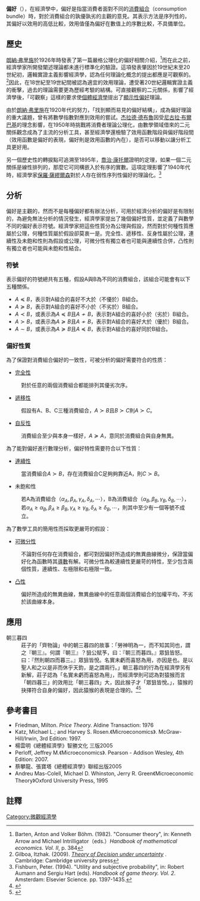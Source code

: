{{TA|G1=Economics}}
{{Economics sidebar}}
'''偏好'''（{{lang-en|Preference}}），在經濟學中，偏好是指當消費者面對不同的[[消費組合|消費組合]]（consumption bundle）時，對於消費組合的孰優孰劣的主觀的意見。其表示方法是序列性的，其偏好以效用的高低比較，效用值僅為偏好在數值上的序數比較，不具備單位。

==歷史==
[[朗納·弗里施|朗納·弗里施]]於1926年時發表了第一篇嚴格公理化的偏好相關介紹，<ref name="Barten 1982 p. 384">Barten, Anton and Volker Böhm. (1982). "Consumer theory", in: Kenneth Arrow and Michael Intrilligator（eds.）''Handbook of mathematical economics. Vol. II'', p. 384</ref>而在此之前，經濟學家所開發闡述理論都未進行標準化的驗證。這項發表肇因於19世紀末至20世紀初，邏輯實證主義影響經濟學，認為任何理論化概念的提出都應是可觀察的。<ref name="econ.hit-u.ac.jp">Gilboa, Itzhak. (2009). [http://www.econ.hit-u.ac.jp/~kmkj/uncertainty/Gilboa_Lecture_Notes.pdf ''Theory of Decision under uncertainty''] {{Wayback|url=http://www.econ.hit-u.ac.jp/~kmkj/uncertainty/Gilboa_Lecture_Notes.pdf |date=20180219002606 }}. Cambridge: Cambridge university press</ref>因此，在18世紀至19世紀間被認為適宜的效用理論，遭受著20世紀邏輯實證主義的衝擊，過去的理論需要更為歷經考驗的結構。可直接觀察的二元關係，影響了經濟學後，「可觀察」這樣的要求使[[個體經濟學|個體經濟學]]提出了[[顯示性偏好|顯示性偏好]]理論。

由於[[朗納·弗里施|朗納·弗里施]]在1920年代的努力，「找到顯而易見的偏好結構」，成為偏好理論的重大議題，曾有將數學指數對應到效用的嘗試。[[杰拉德·德布魯|杰拉德·德布魯]]因受[[尼古拉·布爾巴基|尼古拉·布爾巴基]]的理念影響，在1950年時挑戰將消費者理論公理化，由數學領域借來的二元關係觀念成為了主流的分析工具，甚至經濟學還檢驗了效用函數階段與偏好階段間（效用函數是偏好的表現，偏好則是效用函數的內在），是否可以移動以讓分析工具更好用。

另一個歷史性的轉捩點可追溯至1895年，[[喬治·康托爾|喬治·康托爾]]證明的定理，如果一個二元關係是線性排列的，那麼它可同構嵌入於有序的實數。這項定理影響了1940年代時，經濟學家[[保羅·薩繆爾森|保羅·薩繆爾森]]對於人存在弱性序列性偏好的理論化。<ref>Fishburn, Peter. (1994). "Utility and subjective probability", in: Robert Aumann and Sergiu Hart (eds). ''Handbook of game theory. Vol. 2''. Amsterdam: Elsevier Science. pp. 1397-1435.</ref>

==分析==
偏好是主觀的，然而不是每種偏好都有辦法分析，可用於經濟分析的偏好是有限制的，為避免無法分析的情況發生，經濟學家提出了幾個偏好性質，並定義了與數學不同的偏好表示符號。經濟學家把這些性質分為公理與假設，然而對於何種性質應屬於公理，何種性質屬於假設卻莫衷一是。完全性、遞移性、反身性屬於公理，連續性及未飽和性則為假設或公理，可微分性有獨立者也可能與連續性合併，凸性則有獨立者也可能與未飽和性結合。

===符號===
表示偏好的符號總共有五種，假設A與B為不同的消費組合，該組合可能會有以下五種關係。
*<math>A \preceq B</math>，表示對A組合的喜好不大於（不優於）B組合。
*<math>A \succeq B</math>，表示對A組合的喜好不小於（不劣於）B組合。
*<math>A \prec B</math>，或表示為<math>A \preceq B</math>且<math>A \nsim B</math>，表示對A組合的喜好小於（劣於）B組合。
*<math>A \succ B</math>，或表示為<math>A \succeq B</math>且<math>A \nsim B</math>，表示對A組合的喜好大於（優於）B組合。
*<math>A \sim B</math>，或表示為<math>A \succeq B</math>且<math>A \preceq B</math>，表示對A組合的喜好同於B組合。

===偏好性質===
為了保證對消費組合偏好的一致性，可被分析的偏好需要符合的性质：
* [[完全性|完全性]]
:對於任意的兩個消費組合都能排列其優劣次序。
* [[遞移性|遞移性]]
:假設有A、B、C三種消費組合，<math>A \succ B</math>且<math>B \succ C</math>則<math>A \succ C</math>。
* [[自反性|自反性]]
:消費組合至少與本身一樣好，<math>A \succeq A</math>，意同於消費組合與自身無異。

為了能對偏好進行數理分析，偏好特性需要符合以下性質：
* [[連續性|連續性]]
:當消費組合<math>A \succ B</math>，存在消費組合C足夠夠靠近A，則<math>C \succ B</math>。
* 未飽和性
:若A為消費組合（<math>\alpha_A, \beta_A, \gamma_A, \delta_A, \cdots</math>），B為消費組合（<math>\alpha_B, \beta_B, \gamma_B, \delta_B, \cdots</math>），若<math>\alpha_A \geq \alpha_B, \beta_A \geq \beta_B, \gamma_A \geq \gamma_B, \delta_A \geq \delta_B, \cdots</math>，則其中至少有一個等號不成立。

為了數學工具的簡用性而採取更嚴苛的假設：
* [[可微分|可微分性]]
:不論對任何存在消費組合，都可對因偏好所造成的無異曲線微分，保證當偏好化為函數時其[[導數|導數]]有解。可微分性為較連續性更嚴苛的特性，至少包含兩個性質，連續性、左極限和右極限一致。
* [[凸性|凸性]]
:偏好所造成的無異曲線，無異曲線中的任意兩個消費組合的加權平均，不劣於該曲線本身。

==應用==
;朝三暮四
:莊子的「齊物論」中的朝三暮四的故事：「勞神明為一，而不知其同也，謂之『朝三』。何謂『朝三』？狙公賦芧，曰：『朝三而暮四。』眾狙皆怒。曰：『然則朝四而暮三。』眾狙皆悅。名實未虧而喜怒為用，亦因是也。是以聖人和之以是非而休乎天鈞，是之謂兩行。」朝三暮四的行為在經濟學另有新解，莊子認為「名實未虧而喜怒為用」，而經濟學則可認為對猿猴而言「朝四暮三」的效用比「朝三暮四」大，因此猴子才「眾狙皆悅。」，猿猴的抉擇符合自身的偏好，因此猿猴的表現是合理的。<ref name="朝三暮四1">{{Cite web|url=http://www.epochtimes.com/b5/1/9/12/c5688.htm|title=「朝三暮四」與「朝四暮三」|accessdate=2012-02-26|author=|date=|work=|publisher=|deadurl=yes|archiveurl=https://web.archive.org/web/20110914180409/http://www.epochtimes.com/b5/1/9/12/c5688.htm|archivedate=2011-09-14}}</ref><ref name="朝三暮四2">{{Cite web|url= http://www.qikan.com.cn/Article/qids/qids200902/qids20090212.html|title= 成语中读出经济学|accessdate= 2012-02-26|author= |date= |work= |publisher= |archive-date= 2019-03-13|archive-url= https://web.archive.org/web/20190313210348/http://www.qikan.com.cn/Article/qids/qids200902/qids20090212.html}}</ref>

==參考書目==

*Friedman, Milton. ''Price Theory.'' Aldine Transaction: 1976
*Katz, Michael L.; and Harvey S. Rosen.《Microeconomics》. McGraw-Hill/Irwin, 3rd Edition: 1997.
*楊雲明《總體經濟學》智勝文化 三版2005
*Perloff, Jeffrey M.《Microeconomics》. Pearson - Addison Wesley, 4th Edition: 2007.
*蔡攀龍、張寶塔《總體經濟學》聯經出版2005
*Andreu Mas-Colell, Michael D. Whinston, Jerry R. Green《Microeconomic Theory》Oxford University Press, 1995

==註釋==
<references/>

{{微觀經濟學}}

[[Category:微觀經濟學|Category:微觀經濟學]]